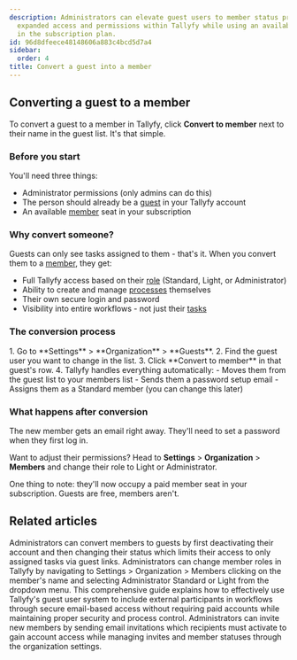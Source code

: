 ```yaml
---
description: Administrators can elevate guest users to member status providing them
  expanded access and permissions within Tallyfy while using an available member seat
  in the subscription plan.
id: 96d8dfeece48148606a883c4bcd5d7a4
sidebar:
  order: 4
title: Convert a guest into a member
---
```



## Converting a guest to a member

To convert a guest to a member in Tallyfy, click **Convert to member** next to their name in the guest list. It's that simple.

### Before you start
You'll need three things:
- Administrator permissions (only admins can do this)
- The person should already be a [guest](/products/pro/documenting/guests/) in your Tallyfy account
- An available [member](/products/pro/documenting/members/) seat in your subscription

### Why convert someone?
Guests can only see tasks assigned to them - that's it. When you convert them to a [member](/products/pro/documenting/members/), they get:
- Full Tallyfy access based on their [role](/products/pro/documenting/members/how-do-i-manage-member-permissions-in-tallyfy/) (Standard, Light, or Administrator)
- Ability to create and manage [processes](/products/pro/tracking-and-tasks/processes/) themselves
- Their own secure login and password
- Visibility into entire workflows - not just their [tasks](/products/pro/tracking-and-tasks/tasks/)

### The conversion process

<Steps>
1. Go to **Settings** > **Organization** > **Guests**.
2. Find the guest user you want to change in the list.
3. Click **Convert to member** in that guest's row.
4. Tallyfy handles everything automatically:
   - Moves them from the guest list to your members list
   - Sends them a password setup email
   - Assigns them as a Standard member (you can change this later)
</Steps>

### What happens after conversion

The new member gets an email right away. They'll need to set a password when they first log in.

Want to adjust their permissions? Head to **Settings** > **Organization** > **Members** and change their role to Light or Administrator.

One thing to note: they'll now occupy a paid member seat in your subscription. Guests are free, members aren't.


## Related articles
<CardGrid>
<LinkTitleCard header="<b>Members > Convert a member to a guest</b>" href="/products/pro/documenting/members/convert-member-to-guest/" > Administrators can convert members to guests by first deactivating their account and then changing their status which limits their access to only assigned tasks via guest links. </LinkTitleCard>
<LinkTitleCard header="<b>Members > Change the role of a member</b>" href="/products/pro/documenting/members/how-can-i-change-a-members-role-in-tallyfy/" > Administrators can change member roles in Tallyfy by navigating to Settings > Organization > Members clicking on the member's name and selecting Administrator Standard or Light from the dropdown menu. </LinkTitleCard>
<LinkTitleCard header="<b>Guests > Complete guide to guest user management</b>" href="/products/pro/documenting/guests/guest-user-guide/" > This comprehensive guide explains how to effectively use Tallyfy's guest user system to include external participants in workflows through secure email-based access without requiring paid accounts while maintaining proper security and process control. </LinkTitleCard>
<LinkTitleCard header="<b>Members > Invite and activate members</b>" href="/products/pro/documenting/members/how-to-invite-and-activate-members-on-tallyfy/" > Administrators can invite new members by sending email invitations which recipients must activate to gain account access while managing invites and member statuses through the organization settings. </LinkTitleCard>
</CardGrid>